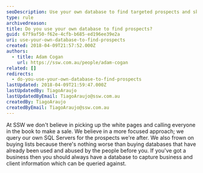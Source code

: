 ```yaml
---
seoDescription: Use your own database to find targeted prospects and skip buying lists that may be outdated or used before.
type: rule
archivedreason:
title: Do you use your own database to find prospects?
guid: 67f9af50-f62e-4cfb-b685-ed196ee39e2a
uri: use-your-own-database-to-find-prospects
created: 2018-04-09T21:57:52.000Z
authors:
  - title: Adam Cogan
    url: https://ssw.com.au/people/adam-cogan
related: []
redirects:
  - do-you-use-your-own-database-to-find-prospects
lastUpdated: 2018-04-09T21:59:47.000Z
lastUpdatedBy: TiagoAraujo
lastUpdatedByEmail: TiagoAraujo@ssw.com.au
createdBy: TiagoAraujo
createdByEmail: TiagoAraujo@ssw.com.au
---
```


At SSW we don't believe in picking up the white pages and calling everyone in the book to make a sale. We believe in a more focused approach; we query our own SQL Servers for the prospects we're after. We also frown on buying lists because there's nothing worse than buying databases that have already been used and abused by the people before you. If you've got a business then you should always have a database to capture business and client information which can be queried against.
